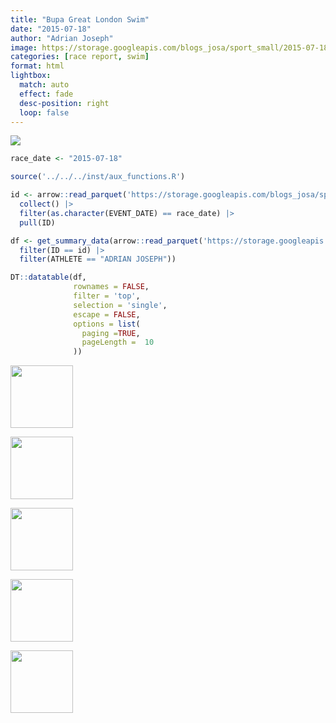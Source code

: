 ```yaml
---
title: "Bupa Great London Swim"
date: "2015-07-18"
author: "Adrian Joseph"
image: https://storage.googleapis.com/blogs_josa/sport_small/2015-07-18_BUPA_GREAT_LONDON_SWIM/img/00.png
categories: [race report, swim]
format: html
lightbox:
  match: auto
  effect: fade
  desc-position: right
  loop: false
---
```

![](https://storage.googleapis.com/blogs_josa/sport_small/2015-07-18_BUPA_GREAT_LONDON_SWIM/img/00.png)

```r
race_date <- "2015-07-18"

source('../../../inst/aux_functions.R')

id <- arrow::read_parquet('https://storage.googleapis.com/blogs_josa/sport/parquets/main_dataset.parquet') |>
  collect() |>
  filter(as.character(EVENT_DATE) == race_date) |>
  pull(ID)

df <- get_summary_data(arrow::read_parquet('https://storage.googleapis.com/blogs_josa/sport/parquets/all_results.parquet') |>
  filter(ID == id) |>
  filter(ATHLETE == "ADRIAN JOSEPH"))

DT::datatable(df,
              rownames = FALSE,
              filter = 'top',
              selection = 'single',
              escape = FALSE,
              options = list(
                paging =TRUE,
                pageLength =  10
              ))
```




::: {layout-ncol=4}
![](https://storage.googleapis.com/blogs_josa/sport_small/2015-07-18_BUPA_GREAT_LONDON_SWIM/img/00.png){ width="100" group="hi" }

![](https://storage.googleapis.com/blogs_josa/sport_small/2015-07-18_BUPA_GREAT_LONDON_SWIM/img/01.png){ width="100" group="hi" }

![](https://storage.googleapis.com/blogs_josa/sport_small/2015-07-18_BUPA_GREAT_LONDON_SWIM/img/02.png){ width="100" group="hi" }

![](https://storage.googleapis.com/blogs_josa/sport_small/2015-07-18_BUPA_GREAT_LONDON_SWIM/img/03.png){ width="100" group="hi" }

![](https://storage.googleapis.com/blogs_josa/sport_small/2015-07-18_BUPA_GREAT_LONDON_SWIM/img/04.jpg){ width="100" group="hi" }


:::
